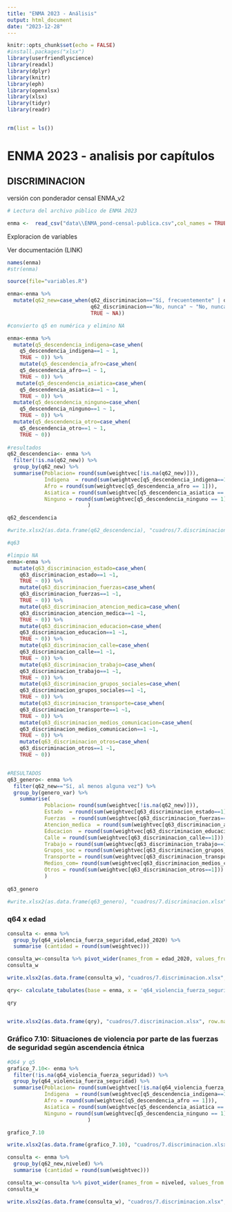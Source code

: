 ```yaml
---
title: "ENMA 2023 - Análisis"
output: html_document
date: "2023-12-28"
---
```


```r
knitr::opts_chunk$set(echo = FALSE)
#install.packages("xlsx")
library(userfriendlyscience)
library(readxl)
library(dplyr)
library(knitr)
library(eph)
library(openxlsx)
library(xlsx)
library(tidyr)
library(readr)


rm(list = ls())
```

# ENMA 2023 - analisis por capítulos
## DISCRIMINACION

versión con ponderador censal ENMA_v2



```r

# Lectura del archivo público de ENMA 2023

enma <-  read_csv("data\\ENMA_pond-censal-publica.csv",col_names = TRUE,col_types = NULL)


```
Exploracion de variables

Ver documentación (LINK)

```r

names(enma)
#str(enma)

source(file="variables.R") 
```

```r


enma<-enma %>% 
  mutate(q62_new=case_when(q62_discriminacion=="Sí, frecuentemente" | q62_discriminacion=="Sí, alguna vez" ~ "Sí, al menos alguna vez",
                           q62_discriminacion=="No, nunca" ~ "No, nunca",
                           TRUE ~ NA))
```


```r

#convierto q5 en numérica y elimino NA

enma<-enma %>% 
  mutate(q5_descendencia_indigena=case_when(
    q5_descendencia_indigena==1 ~ 1,
    TRUE ~ 0)) %>% 
    mutate(q5_descendencia_afro=case_when(
    q5_descendencia_afro==1 ~ 1,
    TRUE ~ 0)) %>% 
   mutate(q5_descendencia_asiatica=case_when(
    q5_descendencia_asiatica==1 ~ 1,
    TRUE ~ 0)) %>% 
  mutate(q5_descendencia_ninguno=case_when(
    q5_descendencia_ninguno==1 ~ 1,
    TRUE ~ 0)) %>% 
  mutate(q5_descendencia_otro=case_when(
    q5_descendencia_otro==1 ~ 1,
    TRUE ~ 0))
  
#resultados
q62_descendencia<- enma %>%
  filter(!is.na(q62_new)) %>% 
  group_by(q62_new) %>% 
  summarise(Poblacion= round(sum(weightvec[!is.na(q62_new)])),
            Indigena  = round(sum(weightvec[q5_descendencia_indigena==1])),
            Afro = round(sum(weightvec[q5_descendencia_afro == 1])),
            Asiatica = round(sum(weightvec[q5_descendencia_asiatica == 1])),
            Ninguno = round(sum(weightvec[q5_descendencia_ninguno == 1]))
                          )

q62_descendencia

#write.xlsx2(as.data.frame(q62_descendencia), "cuadros/7.discriminacion.xlsx", row.names = FALSE, sheetName ="q62_descendencia",append = TRUE)


```

```r

#q63

#limpio NA 
enma<-enma %>% 
  mutate(q63_discriminacion_estado=case_when(
    q63_discriminacion_estado==1 ~1,
    TRUE ~ 0)) %>% 
    mutate(q63_discriminacion_fuerzas=case_when(
    q63_discriminacion_fuerzas==1 ~1,
    TRUE ~ 0)) %>% 
    mutate(q63_discriminacion_atencion_medica=case_when(
    q63_discriminacion_atencion_medica==1 ~1,
    TRUE ~ 0)) %>% 
    mutate(q63_discriminacion_educacion=case_when(
    q63_discriminacion_educacion==1 ~1,
    TRUE ~ 0)) %>% 
    mutate(q63_discriminacion_calle=case_when(
    q63_discriminacion_calle==1 ~1,
    TRUE ~ 0)) %>% 
    mutate(q63_discriminacion_trabajo=case_when(
    q63_discriminacion_trabajo==1 ~1,
    TRUE ~ 0)) %>% 
    mutate(q63_discriminacion_grupos_sociales=case_when(
    q63_discriminacion_grupos_sociales==1 ~1,
    TRUE ~ 0)) %>% 
    mutate(q63_discriminacion_transporte=case_when(
    q63_discriminacion_transporte==1 ~1,
    TRUE ~ 0)) %>% 
    mutate(q63_discriminacion_medios_comunicacion=case_when(
    q63_discriminacion_medios_comunicacion==1 ~1,
    TRUE ~ 0)) %>% 
    mutate(q63_discriminacion_otros=case_when(
    q63_discriminacion_otros==1 ~1,
    TRUE ~ 0))


#RESULTADOS
q63_genero<- enma %>% 
  filter(q62_new=="Sí, al menos alguna vez") %>% 
  group_by(genero_var) %>%
    summarise(
            Poblacion= round(sum(weightvec[!is.na(q62_new)])),
            Estado  = round(sum(weightvec[q63_discriminacion_estado==1])),
            Fuerzas  = round(sum(weightvec[q63_discriminacion_fuerzas==1])),
            Atencion_medica  = round(sum(weightvec[q63_discriminacion_atencion_medica==1])),
            Educacion  = round(sum(weightvec[q63_discriminacion_educacion==1])),
            Calle = round(sum(weightvec[q63_discriminacion_calle==1])),
            Trabajo = round(sum(weightvec[q63_discriminacion_trabajo==1])),
            Grupos_soc = round(sum(weightvec[q63_discriminacion_grupos_sociales==1])),
            Transporte = round(sum(weightvec[q63_discriminacion_transporte==1])),
            Medios_com= round(sum(weightvec[q63_discriminacion_medios_comunicacion==1])),
            Otros = round(sum(weightvec[q63_discriminacion_otros==1]))
            )
  
q63_genero 

#write.xlsx2(as.data.frame(q63_genero), "cuadros/7.discriminacion.xlsx", row.names = FALSE, sheetName ="q63_genero",append = TRUE)

```
### q64 x edad 


```r

consulta <- enma %>% 
  group_by(q64_violencia_fuerza_seguridad,edad_2020) %>% 
  summarise (cantidad = round(sum(weightvec)))

consulta_w<-consulta %>% pivot_wider(names_from = edad_2020, values_from = cantidad)
consulta_w

write.xlsx2(as.data.frame(consulta_w), "cuadros/7.discriminacion.xlsx", row.names = FALSE, sheetName ="q64_edad_abs",append = TRUE)


```

```r

qry<- calculate_tabulates(base = enma, x = 'q64_violencia_fuerza_seguridad', y = 'edad_2020', add.percentage ='col', add.totals = 'row',weights = 'weightvec')

qry


write.xlsx2(as.data.frame(qry), "cuadros/7.discriminacion.xlsx", row.names = FALSE, sheetName ="q64_edad_freq",append = TRUE)
```

### Gráfico 7.10: Situaciones de violencia por parte de las fuerzas de seguridad según ascendencia étnica 


```r


#Q64 y q5
grafico_7.10<- enma %>%
  filter(!is.na(q64_violencia_fuerza_seguridad)) %>% 
  group_by(q64_violencia_fuerza_seguridad) %>% 
  summarise(Poblacion= round(sum(weightvec[!is.na(q64_violencia_fuerza_seguridad)])),
            Indigena  = round(sum(weightvec[q5_descendencia_indigena==1])),
            Afro = round(sum(weightvec[q5_descendencia_afro == 1])),
            Asiatica = round(sum(weightvec[q5_descendencia_asiatica == 1])),
            Ninguno = round(sum(weightvec[q5_descendencia_ninguno == 1]))
                          )

grafico_7.10

write.xlsx2(as.data.frame(grafico_7.10), "cuadros/7.discriminacion.xlsx", row.names = FALSE, sheetName ="grafico_7.10",append = TRUE)


```



```r


consulta <- enma %>% 
  group_by(q62_new,niveled) %>% 
  summarise (cantidad = round(sum(weightvec)))

consulta_w<-consulta %>% pivot_wider(names_from = niveled, values_from = cantidad)
consulta_w

write.xlsx2(as.data.frame(consulta_w), "cuadros/7.discriminacion.xlsx", row.names = FALSE, sheetName ="niveled",append = TRUE)


```




